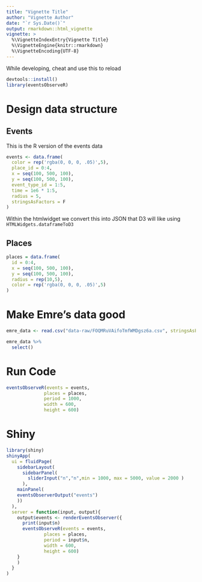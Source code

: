 ```yaml
---
title: "Vignette Title"
author: "Vignette Author"
date: "`r Sys.Date()`"
output: rmarkdown::html_vignette
vignette: >
  %\VignetteIndexEntry{Vignette Title}
  %\VignetteEngine{knitr::rmarkdown}
  %\VignetteEncoding{UTF-8}
---
```


<!-- ANY PACKAGES USED HERE MUST BE LOADED IN THE DESCRIPTION FILE AS WELL !-->

While developing, cheat and use this to reload

```r
devtools::install()
library(eventsObserveR)
```

# Design data structure

## Events

This is the R version of the events data

```r
events <- data.frame(
  color = rep('rgba(0, 0, 0, .05)',5),
  place_id = 0:4, 
  x = seq(100, 500, 100),
  y = seq(100, 500, 100),
  event_type_id = 1:5,
  time = 1e6 * 1:5,
  radius = 5,
  stringsAsFactors = F
)
```

Within the htmlwidget we convert this into JSON that D3 will like using `HTMLWidgets.dataframeToD3`

## Places

```r
places = data.frame(
  id = 0:4,
  x = seq(100, 500, 100),
  y = seq(100, 500, 100),
  radius = rep(10,5),
  color = rep('rgba(0, 0, 0, .05)',5)
)

```

# Make Emre's data good

```r
emre_data <- read.csv("data-raw/FOQMRuVAifoTmfWMDgsz6a.csv", stringsAsFactors = F)
```

```r
emre_data %>%
  select()
```


# Run Code

```r
eventsObserveR(events = events,
              places = places,
              period = 1000,
              width = 600,
              height = 600)
```

# Shiny

```r
library(shiny)
shinyApp(
  ui = fluidPage(
    sidebarLayout(
      sidebarPanel(
        sliderInput("n","n",min = 1000, max = 5000, value = 2000 )
      ),
    mainPanel(
    eventsObserverOutput("events")
    ))
  ),
  server = function(input, output){
    output$events <- renderEventsObserver({
      print(input$n)
      eventsObserveR(events = events,
              places = places,
              period = input$n,
              width = 600,
              height = 600)
    }
    )
  }
)
```






